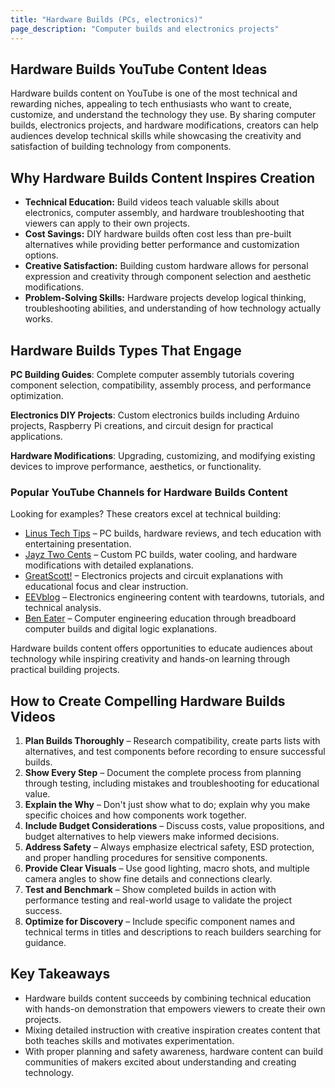 ```yaml
---
title: "Hardware Builds (PCs, electronics)"
page_description: "Computer builds and electronics projects"
---
```


## Hardware Builds YouTube Content Ideas

Hardware builds content on YouTube is one of the most technical and rewarding niches, appealing to tech enthusiasts who want to create, customize, and understand the technology they use. By sharing computer builds, electronics projects, and hardware modifications, creators can help audiences develop technical skills while showcasing the creativity and satisfaction of building technology from components.

## Why Hardware Builds Content Inspires Creation

- **Technical Education:** Build videos teach valuable skills about electronics, computer assembly, and hardware troubleshooting that viewers can apply to their own projects.  
- **Cost Savings:** DIY hardware builds often cost less than pre-built alternatives while providing better performance and customization options.  
- **Creative Satisfaction:** Building custom hardware allows for personal expression and creativity through component selection and aesthetic modifications.  
- **Problem-Solving Skills:** Hardware projects develop logical thinking, troubleshooting abilities, and understanding of how technology actually works.  

## Hardware Builds Types That Engage

**PC Building Guides**: Complete computer assembly tutorials covering component selection, compatibility, assembly process, and performance optimization.

**Electronics DIY Projects**: Custom electronics builds including Arduino projects, Raspberry Pi creations, and circuit design for practical applications.

**Hardware Modifications**: Upgrading, customizing, and modifying existing devices to improve performance, aesthetics, or functionality.

### Popular YouTube Channels for Hardware Builds Content

Looking for examples? These creators excel at technical building:  
- [Linus Tech Tips](https://www.youtube.com/@LinusTechTips) – PC builds, hardware reviews, and tech education with entertaining presentation.  
- [Jayz Two Cents](https://www.youtube.com/@JayzTwoCents) – Custom PC builds, water cooling, and hardware modifications with detailed explanations.  
- [GreatScott!](https://www.youtube.com/@greatscottlab) – Electronics projects and circuit explanations with educational focus and clear instruction.  
- [EEVblog](https://www.youtube.com/@EEVblog) – Electronics engineering content with teardowns, tutorials, and technical analysis.  
- [Ben Eater](https://www.youtube.com/@BenEater) – Computer engineering education through breadboard computer builds and digital logic explanations.  

Hardware builds content offers opportunities to educate audiences about technology while inspiring creativity and hands-on learning through practical building projects.

## How to Create Compelling Hardware Builds Videos

1. **Plan Builds Thoroughly** – Research compatibility, create parts lists with alternatives, and test components before recording to ensure successful builds.  
2. **Show Every Step** – Document the complete process from planning through testing, including mistakes and troubleshooting for educational value.  
3. **Explain the Why** – Don't just show what to do; explain why you make specific choices and how components work together.  
4. **Include Budget Considerations** – Discuss costs, value propositions, and budget alternatives to help viewers make informed decisions.  
5. **Address Safety** – Always emphasize electrical safety, ESD protection, and proper handling procedures for sensitive components.  
6. **Provide Clear Visuals** – Use good lighting, macro shots, and multiple camera angles to show fine details and connections clearly.  
7. **Test and Benchmark** – Show completed builds in action with performance testing and real-world usage to validate the project success.  
8. **Optimize for Discovery** – Include specific component names and technical terms in titles and descriptions to reach builders searching for guidance.  

## Key Takeaways

- Hardware builds content succeeds by combining technical education with hands-on demonstration that empowers viewers to create their own projects.  
- Mixing detailed instruction with creative inspiration creates content that both teaches skills and motivates experimentation.  
- With proper planning and safety awareness, hardware content can build communities of makers excited about understanding and creating technology.